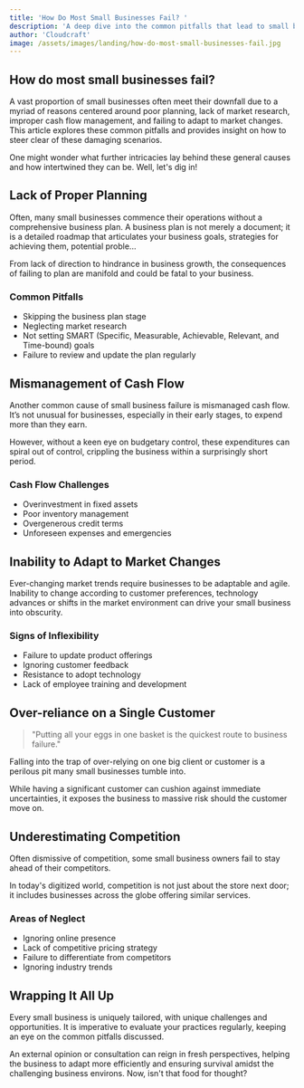 ```yaml
---
title: 'How Do Most Small Businesses Fail? '
description: 'A deep dive into the common pitfalls that lead to small business failure and how to navigate them.'
author: 'Cloudcraft'
image: /assets/images/landing/how-do-most-small-businesses-fail.jpg
---
```


## How do most small businesses fail?

A vast proportion of small businesses often meet their downfall due to a myriad of reasons centered around poor planning, lack of market research, improper cash flow management, and failing to adapt to market changes. This article explores these common pitfalls and provides insight on how to steer clear of these damaging scenarios.

One might wonder what further intricacies lay behind these general causes and how intertwined they can be. Well, let's dig in!

<ServicesBlurb />

## Lack of Proper Planning

Often, many small businesses commence their operations without a comprehensive business plan. A business plan is not merely a document; it is a detailed roadmap that articulates your business goals, strategies for achieving them, potential proble...

From lack of direction to hindrance in business growth, the consequences of failing to plan are manifold and could be fatal to your business.

### Common Pitfalls

 * Skipping the business plan stage
 * Neglecting market research
 * Not setting SMART (Specific, Measurable, Achievable, Relevant, and Time-bound) goals
 * Failure to review and update the plan regularly

## Mismanagement of Cash Flow

Another common cause of small business failure is mismanaged cash flow. It’s not unusual for businesses, especially in their early stages, to expend more than they earn. 

However, without a keen eye on budgetary control, these expenditures can spiral out of control, crippling the business within a surprisingly short period.

### Cash Flow Challenges

 * Overinvestment in fixed assets
 * Poor inventory management 
 * Overgenerous credit terms
 * Unforeseen expenses and emergencies

## Inability to Adapt to Market Changes 

Ever-changing market trends require businesses to be adaptable and agile. Inability to change according to customer preferences, technology advances or shifts in the market environment can drive your small business into obscurity.

### Signs of Inflexibility

 * Failure to update product offerings
 * Ignoring customer feedback 
 * Resistance to adopt technology 
 * Lack of employee training and development

<GetStartedBlurb />

## Over-reliance on a Single Customer 

<blockquote>
"Putting all your eggs in one basket is the quickest route to business failure."
</blockquote>

Falling into the trap of over-relying on one big client or customer is a perilous pit many small businesses tumble into. 

While having a significant customer can cushion against immediate uncertainties, it exposes the business to massive risk should the customer move on.

## Underestimating Competition 

Often dismissive of competition, some small business owners fail to stay ahead of their competitors. 

In today's digitized world, competition is not just about the store next door; it includes businesses across the globe offering similar services.

### Areas of Neglect

 * Ignoring online presence
 * Lack of competitive pricing strategy 
 * Failure to differentiate from competitors 
 * Ignoring industry trends

## Wrapping It All Up 

Every small business is uniquely tailored, with unique challenges and opportunities. It is imperative to evaluate your practices regularly, keeping an eye on the common pitfalls discussed. 

An external opinion or consultation can reign in fresh perspectives, helping the business to adapt more efficiently and ensuring survival amidst the challenging business environs. Now, isn't that food for thought?